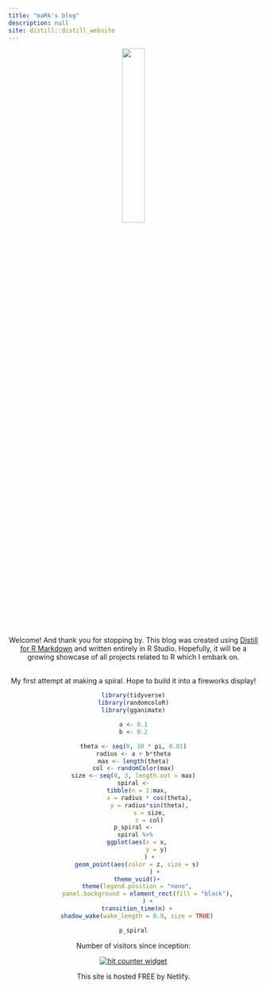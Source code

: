```yaml
---
title: "maRk's blog"
description: null
site: distill::distill_website
---
```

<!-- Google tag (gtag.js) -->
<script async src="https://www.googletagmanager.com/gtag/js?id=G-6K2395F6YC"></script>
<script>
  window.dataLayer = window.dataLayer || [];
  function gtag(){dataLayer.push(arguments);}
  gtag('js', new Date());

  gtag('config', 'G-6K2395F6YC');
</script>




<center>![](images/me.jpg){width="30%"}

Welcome! And thank you for stopping by. This blog was created using [Distill for R Markdown](https://rstudio.github.io/distill/) and written entirely in R Studio. Hopefully, it will be a growing showcase of all projects related to R which I embark on. <br> <br>

My first attempt at making a spiral. Hope to build it into a fireworks display!

```r
library(tidyverse)
library(randomcoloR)
library(gganimate)

a <- 0.1
b <- 0.2

theta <- seq(0, 10 * pi, 0.01)
radius <- a + b*theta
max <- length(theta)
col <- randomColor(max)
size <- seq(0, 3, length.out = max)
spiral <-
  tibble(n = 1:max,
         x = radius * cos(theta),
         y = radius*sin(theta),
         s = size,
         z = col)
p_spiral <-
  spiral %>% 
  ggplot(aes(x = x,
             y = y)
         ) +
  geom_point(aes(color = z, size = s)
             ) + 
  theme_void()+
  theme(legend.position = "none",
        panel.background = element_rect(fill = "black"),
        ) +
  transition_time(n) +
  shadow_wake(wake_length = 0.9, size = TRUE)

```

```r
p_spiral
```


Number of visitors since inception:

<p>

<a href="https://www.freecounterstat.com" title="hit counter widget"><img src="https://counter7.optistats.ovh/private/freecounterstat.php?c=n2knm64z231g5qgwelaxsr8z6x8m7ykp" title="hit counter widget" alt="hit counter widget" border="0"/></a>
<p>
This site is hosted FREE by Netlify.



</center>
